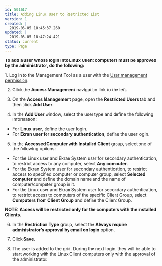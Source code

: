 ---
id: 501617
title: Adding Linux User to Restricted List
version: 1
created: |
  2019-06-05 18:45:37.260
updated: |
  2019-06-05 18:47:24.421
status: current
type: Page
---

**To add a user whose login into Linux Client computers must be approved by the administrator, do the following:**

1. Log in to the Management Tool as a user with the [User management permission](#_Client_Permissions).

2. Click the **Access Management** navigation link to the left.

3. On the **Access Management** page, open the **Restricted Users** tab and then click **Add User**.

4. In the **Add User** window, select the user type and define the following information:

* For **Linux user**, define the user login.
* For **Ekran user for secondary authentication**, define the user login.

5. In the **Accessed Computer with Installed Client** group, select one of the following options:

* For the Linux user and Ekran System user for secondary authentication, to restrict access to any computer, select **Any computer**.
* For the Ekran System user for secondary authentication, to restrict access to specified computer or computer group, select **Selected computer** and define the domain name and the name of computer/computer group in it.
* For the Linux user and Ekran System user for secondary authentication, to restrict access to computers of the specific Client Group, select **Computers from Client Group** and define the Client Group.

**NOTE: Access will be restricted only for the computers with the installed Clients.**

6. In the **Restriction Type** group, select the **Always require administrator’s approval by email on login** option.

7. Click **Save**.

8. The user is added to the grid. During the next login, they will be able to start working with the Linux Client computers only with the approval of the administrator.


